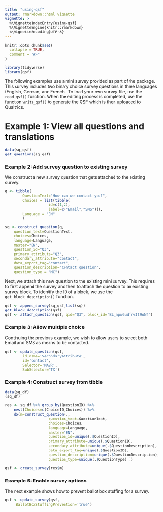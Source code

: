 ```yaml
---
title: "using-qsf"
output: rmarkdown::html_vignette
vignette: >
  %\VignetteIndexEntry{using-qsf}
  %\VignetteEngine{knitr::rmarkdown}
  %\VignetteEncoding{UTF-8}
---
```


```r
knitr::opts_chunk$set(
  collapse = TRUE,
  comment = "#>"
)
```

```r
library(tidyverse)
library(qsf)
```

The following examples use a mini survey provided as part of the package. This survey includes two binary choice survey questions in three languages (English, German, and French). To load your own survey file, use the `read_qsf()` function. When the editing process is completed, use the function `write_qsf()` to generate the QSF which is then uploaded to Qualtrics. 


# Example 1: View all questions and translations 

```r
data(sq_qsf)
get_questions(sq_qsf)
```

### Example 2: Add survey question to existing survey 

We construct a new survey question that gets attached to the existing survey. 

```r
q <- tibble(
		QuestionText="How can we contact you?",
		Choices = list(tibble(
					id=c(1,2),
					label=c("Email","SMS"))),
		Language = "EN"
		)

sq <- construct_question(q, 
    question_text=QuestionText, 
    choices=Choices, 
    language=Language, 
    master="EN",  
    question_id="Q3",
    primary_attribute="Q3",
    secondary_attribute="contact",
    data_export_tag="contact", 
    question_description="Contact question", 
    question_type = "MC") 
```

Next, we attach this new question to the existing mini survey. This requires to first append the survey and then to attach the question to an existing survey block. To identify the ID of a block, we use the `get_block_description()` function.
  
```r
qsf <- append_survey(sq_qsf,list(sq))
get_block_description(qsf)
qsf <- attach_question(qsf, qid="Q3", block_id='BL_npw6udfrvIt9oNT')
```


### Example 3: Allow multiple choice

Continuing the previous example, we wish to allow users to select both Email and SMS as means to be contacted. 

```r
qsf <- update_question(qsf, 
		id_name='SecondaryAttribute', 
		id='contact', 
		Selector='MAVR',
		SubSelector='TX')
```



### Example 4: Construct survey from tibble 


```r
data(sq_df)
(sq_df)
```

```r
res <- sq_df %>% group_by(QuestionID) %>% 
	nest(Choices=c(ChoiceID,Choices)) %>% 
	do(m=construct_question(., 
				 	question_text=QuestionText, 
				 	choices=Choices,
				 	language=Language, 
				 	master="EN", 
				 	question_id=unique(.$QuestionID),
				 	primary_attribute=unique(.$QuestionID),
				 	secondary_attribute=unique(.$QuestionDescription),
				 	data_export_tag=unique(.$QuestionID), 
				 	question_description=unique(.$QuestionDescription), 
				 	question_type=unique(.$QuestionType) )) 
```

```r
qsf <- create_survey(res$m)
```


### Example 5: Enable survey options 

The next example shows how to prevent ballot box stuffing for a survey.

```r
qsf <- update_survey(qsf, 
	 BallotBoxStuffingPrevention='true')
```
